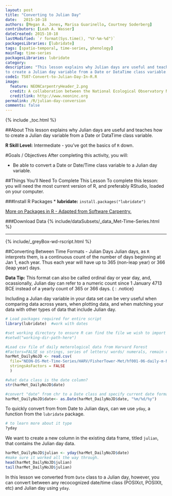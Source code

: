 ```yaml
---
layout: post
title: "Converting to Julian Day"
date:   2015-10-18
authors: [Megan A. Jones, Marisa Guarinello, Courtney Soderberg]
contributors: [Leah A. Wasser] 
dateCreated: 2015-10-18
lastModified: `r format(Sys.time(), "%Y-%m-%d")`
packagesLibraries: [lubridate]
tags: [spatio-temporal, time-series, phenology]
mainTag: time-series
packagesLibraries: lubridate
category: 
description: "This lesson explains why Julian days are useful and teaches how
to create a Julian day variable from a Date or DataTime class variable."
code1: TS07-Convert-to-Julian-Day-In-R.R
image:
  feature: NEONCarpentryHeader_2.png
  credit: A collaboration between the National Ecological Observatory Network (NEON) and Data Carpentry
  creditlink: http://www.neoninc.org
permalink: /R/julian-day-conversion
comments: false
---
```


{% include _toc.html %}

##About
This lesson explains why Julian days are useful and teaches how to create a
Julian day variable from a Date or DataTime class variable.

**R Skill Level:** Intermediate - you've got the basics of `R` down.

<div id="objectives" markdown="1">

#Goals / Objectives
After completing this activity, you will:

 * Be able to convert a Date or Date/Time class variable to a Julian day
 variable.

##Things You’ll Need To Complete This Lesson
To complete this lesson: you will need the most current version of R, and 
preferably RStudio, loaded on your computer.

###Install R Packages
* **lubridate:** `install.packages("lubridate")`

[More on Packages in R - Adapted from Software Carpentry.]({{site.baseurl}}R/Packages-In-R/)

###Download Data 
{% include/dataSubsets/_data_Met-Time-Series.html %}

****
{% include/_greyBox-wd-rscript.html %}

</div>

##Converting Between Time Formats - Julian Days
Julian days, as `R` interprets them, is a continuous count of the number of days 
beginning at Jan 1, each year. Thus each year will have up to 365 (non-leap
year) or 366 (leap year) days. 

<i class="fa fa-star"></i> **Data Tip:**  This format can also be called ordinal
day or year day, and, ocassionally, Julian day can refer to a numeric count
since 1 January 4713 BCE instead of a yearly count of 365 or 366 days.
{ : .notice}

Including a Julian day variable in your data set can be very useful when
comparing data across years, when plotting data, and when matching your data
with other types of data that include Julian day.  

```r

# Load packages required for entire script
library(lubridate)  #work with dates

#set working directory to ensure R can find the file we wish to import
#setwd("working-dir-path-here")

#Load csv file of daily meterological data from Harvard Forest
#Factors=FALSE so strings, series of letters/ words/ numerals, remain characters
harMet_DailyNoJD <- read.csv(
  file="NEON-DS-Met-Time-Series/HARV/FisherTower-Met/hf001-06-daily-m-NoJD.csv",
  stringsAsFactors = FALSE
  )

#what data class is the date column? 
str(harMet_DailyNoJD$date)

#convert "date" from chr to a Date class and specify current date format
harMet_DailyNoJD$date<- as.Date(harMet_DailyNoJD$date, "%m/%d/%y")
```

To quickly convert from from Date to Julian days, can we use `yday`, a function
from the `lubridate` package. 

```r
# to learn more about it type
?yday
```

We want to create a new column in the existing data frame, titled `julian`, that
contains the Julian day data.  

``` r
harMet_DailyNoJD$julian <- yday(harMet_DailyNoJD$date)  
#make sure it worked all the way through. 
head(harMet_DailyNoJD$julian) 
tail(harMet_DailyNoJD$julian)

```

In this lesson we converted from `Date` class to a Julian day, however, you can
convert between any recocognized date/time class (POSIXct, POSIXlt, etc) and
Julian day using `yday`.  
